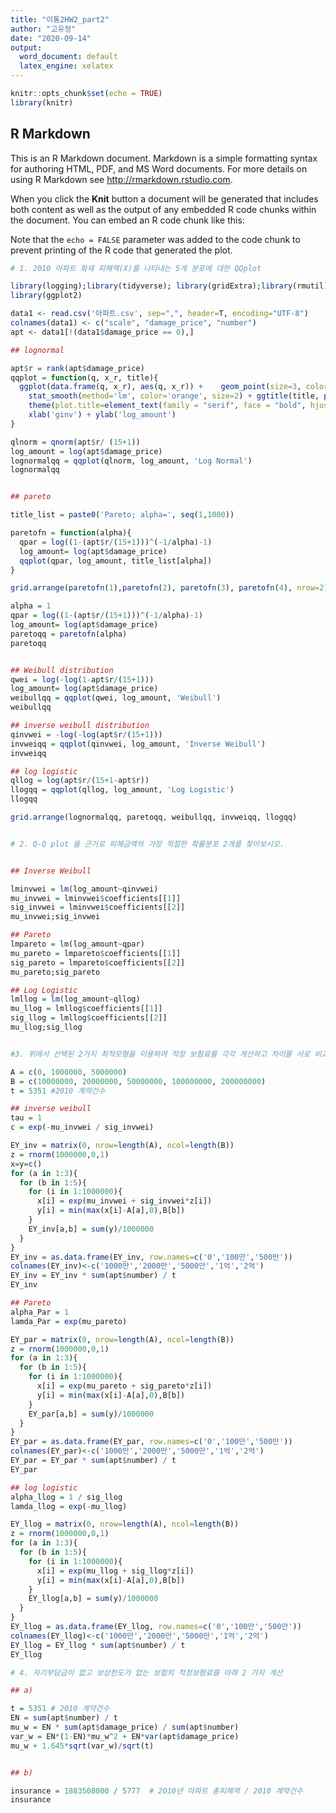 ---
title: "이통2HW2_part2"
author: "고유정"
date: "2020-09-14"
output: 
  word_document: default
  latex_engine: xelatex
---

```{r setup, include=FALSE}
knitr::opts_chunk$set(echo = TRUE)
library(knitr)

```

## R Markdown

This is an R Markdown document. Markdown is a simple formatting syntax for authoring HTML, PDF, and MS Word documents. For more details on using R Markdown see <http://rmarkdown.rstudio.com>.

When you click the **Knit** button a document will be generated that includes both content as well as the output of any embedded R code chunks within the document. You can embed an R code chunk like this:

Note that the `echo = FALSE` parameter was added to the code chunk to prevent printing of the R code that generated the plot.
```{r}


# 1. 2010 아파트 화재 피해액(X)를 나타내는 5개 분포에 대한 QQplot

library(logging);library(tidyverse); library(gridExtra);library(rmutil) ; library(numDeriv);
library(ggplot2)

data1 <- read.csv('아파트.csv', sep=",", header=T, encoding="UTF-8")
colnames(data1) <- c("scale", "damage_price", "number")
apt <- data1[!(data1$damage_price == 0),]

## lognormal

apt$r = rank(apt$damage_price)
qqplot = function(q, x_r, title){
  ggplot(data.frame(q, x_r), aes(q, x_r)) +    geom_point(size=3, color='darkblue') +
    stat_smooth(method='lm', color='orange', size=2) + ggtitle(title, paste('Adj R squared =', round(summary(lm(x_r~q))$adj.r.squared,4))) + 
    theme(plot.title=element_text(family = "serif", face = "bold", hjust = 0.5, size = 15, color = "black"))+
    xlab('ginv') + ylab('log_amount')
}

qlnorm = qnorm(apt$r/ (15+1))
log_amount = log(apt$damage_price)
lognormalqq = qqplot(qlnorm, log_amount, 'Log Normal')
lognormalqq


## pareto

title_list = paste0('Pareto; alpha=', seq(1,1000))

paretofn = function(alpha){
  qpar = log((1-(apt$r/(15+1)))^(-1/alpha)-1)
  log_amount= log(apt$damage_price)
  qqplot(qpar, log_amount, title_list[alpha])
}

grid.arrange(paretofn(1),paretofn(2), paretofn(3), paretofn(4), nrow=2)

alpha = 1
qpar = log((1-(apt$r/(15+1)))^(-1/alpha)-1)
log_amount= log(apt$damage_price)
paretoqq = paretofn(alpha)
paretoqq


## Weibull distribution
qwei = log(-log(1-apt$r/(15+1)))
log_amount= log(apt$damage_price)
weibullqq = qqplot(qwei, log_amount, 'Weibull')
weibullqq

## inverse weibull distribution
qinvwei = -log(-log(apt$r/(15+1)))
invweiqq = qqplot(qinvwei, log_amount, 'Inverse Weibull')
invweiqq

## log logistic
qllog = log(apt$r/(15+1-apt$r))
llogqq = qqplot(qllog, log_amount, 'Log Logistic')
llogqq

grid.arrange(lognormalqq, paretoqq, weibullqq, invweiqq, llogqq)


# 2. Q-Q plot 을 근거로 피해금액의 가장 적절한 확률분포 2개를 찾아보시오.


## Inverse Weibull

lminvwei = lm(log_amount~qinvwei)
mu_invwei = lminvwei$coefficients[[1]] 
sig_invwei = lminvwei$coefficients[[2]]
mu_invwei;sig_invwei

## Pareto
lmpareto = lm(log_amount~qpar)
mu_pareto = lmpareto$coefficients[[1]]
sig_pareto = lmpareto$coefficients[[2]]
mu_pareto;sig_pareto

## Log Logistic
lmllog = lm(log_amount~qllog)
mu_llog = lmllog$coefficients[[1]] 
sig_llog = lmllog$coefficients[[2]]
mu_llog;sig_llog


#3. 위에서 선택된 2가지 최적모형을 이용하여 적정 보험료를 각각 계산하고 차이를 서로 비교해 보시오

A = c(0, 1000000, 5000000) 
B = c(10000000, 20000000, 50000000, 100000000, 200000000)
t = 5351 #2010 계약건수

## inverse weibull
tau = 1  
c = exp(-mu_invwei / sig_invwei)

EY_inv = matrix(0, nrow=length(A), ncol=length(B))
z = rnorm(1000000,0,1)
x=y=c()
for (a in 1:3){
  for (b in 1:5){
    for (i in 1:1000000){
      x[i] = exp(mu_invwei + sig_invwei*z[i])
      y[i] = min(max(x[i]-A[a],0),B[b])
    }
    EY_inv[a,b] = sum(y)/1000000
  }
}
EY_inv = as.data.frame(EY_inv, row.names=c('0','100만','500만'))
colnames(EY_inv)<-c('1000만','2000만','5000만','1억','2억')
EY_inv = EY_inv * sum(apt$number) / t  
EY_inv

## Pareto
alpha_Par = 1 
lamda_Par = exp(mu_pareto)

EY_par = matrix(0, nrow=length(A), ncol=length(B))
z = rnorm(1000000,0,1) 
for (a in 1:3){
  for (b in 1:5){
    for (i in 1:1000000){
      x[i] = exp(mu_pareto + sig_pareto*z[i])
      y[i] = min(max(x[i]-A[a],0),B[b])
    }
    EY_par[a,b] = sum(y)/1000000
  }
}
EY_par = as.data.frame(EY_par, row.names=c('0','100만','500만'))
colnames(EY_par)<-c('1000만','2000만','5000만','1억','2억')
EY_par = EY_par * sum(apt$number) / t  
EY_par

## log logistic
alpha_llog = 1 / sig_llog
lamda_llog = exp(-mu_llog)

EY_llog = matrix(0, nrow=length(A), ncol=length(B))
z = rnorm(1000000,0,1) 
for (a in 1:3){
  for (b in 1:5){
    for (i in 1:1000000){
      x[i] = exp(mu_llog + sig_llog*z[i])
      y[i] = min(max(x[i]-A[a],0),B[b])
    }
    EY_llog[a,b] = sum(y)/1000000
  }
}
EY_llog = as.data.frame(EY_llog, row.names=c('0','100만','500만'))
colnames(EY_llog)<-c('1000만','2000만','5000만','1억','2억')
EY_llog = EY_llog * sum(apt$number) / t  
EY_llog

# 4. 자기부담금이 없고 보상한도가 없는 보험의 적정보험료를 아래 2 가지 계산

## a)

t = 5351 # 2010 계약건수
EN = sum(apt$number) / t 
mu_w = EN * sum(apt$damage_price) / sum(apt$number)
var_w = EN*(1-EN)*mu_w^2 + EN*var(apt$damage_price)
mu_w + 1.645*sqrt(var_w)/sqrt(t)


## b)

insurance = 1883508000 / 5777  # 2010년 아파트 총피해액 / 2010 계약건수
insurance


```

